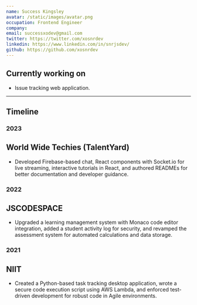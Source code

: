 ```yaml
---
name: Success Kingsley
avatar: /static/images/avatar.png
occupation: Frontend Engineer
company:
email: successxodev@gmail.com
twitter: https://twitter.com/xosnrdev
linkedin: https://www.linkedin.com/in/snrjsdev/
github: https://github.com/xosnrdev
---
```


## Currently working on

- Issue tracking web application.

---

## Timeline

### 2023

## World Wide Techies (TalentYard)

- Developed Firebase-based chat, React components with Socket.io for live streaming, interactive tutorials in React, and authored READMEs for better documentation and developer guidance.

### 2022

## JSCODESPACE

- Upgraded a learning management system with Monaco code editor integration, added a student activity log for security, and revamped the assessment system for automated calculations and data storage.

### 2021

## NIIT

- Created a Python-based task tracking desktop application, wrote a secure code execution script using AWS Lambda, and enforced test-driven development for robust code in Agile environments.
